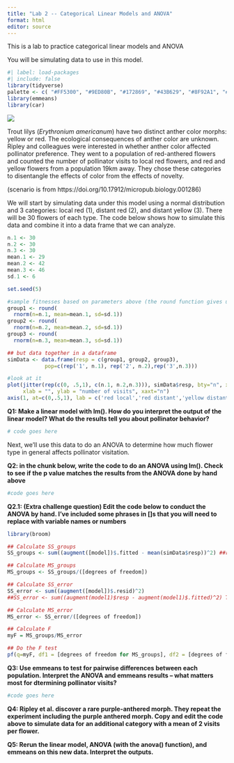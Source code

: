 ```yaml
---
title: "Lab 2 -- Categorical Linear Models and ANOVA"
format: html
editor: source
---
```


This is a lab to practice categorical linear models and ANOVA

You will be simulating data to use in this model.

```r
#| label: load-packages
#| include: false
library(tidyverse)
palette <- c( "#FF5300", "#9ED80B", "#172869", "#43B629", "#8F92A1", "#1BB6AF")
library(emmeans)
library(car)
```

![](figs/anthercolorlabeled.jpg){fig-alt="An image of a trout lily with yellow anthers and an image of a trout lily with red anthers"}

Trout lilys (*Erythronium americanum*) have two distinct anther color morphs: yellow or red. The ecological consequences of anther color are unknown. Ripley and colleagues were interested in whether anther color affected pollinator preference. They went to a population of red-anthered flowers and counted the number of pollinator visits to local red flowers, and red and yellow flowers from a population 19km away. They chose these categories to disentangle the effects of color from the effects of novelty.

(scenario is from https://doi.org/10.17912/micropub.biology.001286)

We will start by simulating data under this model using a normal distribution and 3 categories: local red (1), distant red  (2), and distant yellow (3). There will be 30 flowers of each type. The code below shows how to simulate this data and combine it into a data frame that we can analyze.

```r

n.1 <- 30
n.2 <- 30
n.3 <- 30
mean.1 <- 29
mean.2 <- 42
mean.3 <- 46
sd.1 <- 6

set.seed(5)

#sample fitnesses based on parameters above (the round function gives us integers)
group1 <- round(
  rnorm(n=n.1, mean=mean.1, sd=sd.1))
group2 <- round(
  rnorm(n=n.2, mean=mean.2, sd=sd.1))
group3 <- round(
  rnorm(n=n.3, mean=mean.3, sd=sd.1))

## but data together in a dataframe
simData <- data.frame(resp = c(group1, group2, group3), 
		    pop=c(rep('1', n.1), rep('2', n.2),rep('3',n.3)))

#look at it
plot(jitter(rep(c(0, .5,1), c(n.1, n.2,n.3))), simData$resp, bty="n", xlim=c(-.5,1.5),
     xlab = "", ylab = "number of visits", xaxt="n")
axis(1, at=c(0,.5,1), lab = c('red local','red distant','yellow distant'))

```

**Q1: Make a linear model with lm().  How do you interpret the output of the linear model? What do the results tell you about pollinator behavior?**

```r
# code goes here
```


Next, we'll use this data to do an ANOVA to determine how much flower type in general affects pollinator visitation. 


**Q2: in the chunk below, write the code to do an ANOVA using lm(). Check to see if the p value matches the results from the ANOVA done by hand above**

```r
#code goes here
```

**Q2.1: (Extra challenge question) Edit the code below to conduct the ANOVA by hand. I've included some phrases in []s that you will need to replace with variable names or numbers**

```r
library(broom)

## Calculate SS_groups
SS_groups <- sum((augment([model])$.fitted - mean(simData$resp))^2) ##replace [model] with whatever you called your model from the previous question

## Calculate MS_groups
MS_groups <- SS_groups/([degrees of freedom])

## Calculate SS_error
SS_error <- sum((augment([model])$.resid)^2)
##SS_error <- sum((augment(model1)$resp - augment(model1)$.fitted)^2) THIS ALSO WORKS

## Calculate MS_error
MS_error <- SS_error/([degrees of freedom])

## Calculate F
myF = MS_groups/MS_error

## Do the F test
pf(q=myF, df1 = [degrees of freedom for MS_groups], df2 = [degrees of freedom for MS_error], lower.tail=F)

```

**Q3: Use emmeans to test for pairwise differences between each population. Interpret the ANOVA and emmeans results -- what matters most for dtermining pollinator visits?**

```r
#code goes here

```

**Q4: Ripley et al. discover a rare purple-anthered morph. They repeat the experiment including the purple anthered morph. Copy and edit the code above to simulate data for an additional category with a mean of 2 visits per flower.** 


**Q5: Rerun the linear model, ANOVA (with the anova() function), and emmeans on this new data. Interpret the outputs.**
